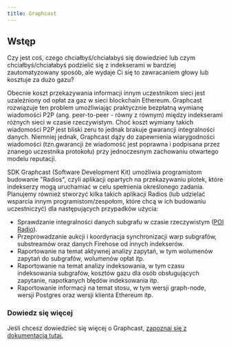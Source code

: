 ```yaml
---
title: Graphcast
---
```


## Wstęp

Czy jest coś, czego chciałbyś/chciałabyś się dowiedzieć lub czym chciałbyś/chciałabyś podzielić się z indekserami w bardziej zautomatyzowany sposób, ale wydaje Ci się to zawracaniem głowy lub kosztuje za dużo gazu?

Obecnie koszt przekazywania informacji innym uczestnikom sieci jest uzależniony od opłat za gaz w sieci blockchain Ethereum. Graphcast rozwiązuje ten problem umożliwiając praktycznie bezpłatną wymianę wiadomości P2P (ang. peer-to-peer - równy z równym) między indekserami różnych sieci w czasie rzeczywistym. Choć koszt wymiany takich wiadomości P2P jest bliski zeru to jednak brakuje gwarancji integralności danych. Niemniej jednak, Graphcast dąży do zapewnienia wiarygodności wiadomości (tzn.gwarancji że wiadomość jest poprawna i podpisana przez znanego uczestnika protokołu) przy jednoczesnym zachowaniu otwartego modelu reputacji.

SDK Graphcast (Software Development Kit) umożliwia programistom budowanie "Radios", czyli aplikacji opartych na przekazywaniu plotek, które indekserzy mogą uruchamiać w celu spełnienia określonego zadania. Planujemy również stworzyć kilka takich aplikacji Radios (lub udzielać wsparcia innym programistom/zespołom, które chcą w ich budowaniu uczestniczyć) dla następujących przypadków użycia:

-   Sprawdzanie integralności danych subgrafu w czasie rzeczywistym ([POI Radio](https://docs.graphops.xyz/graphcast/radios/poi-radio)).
-   Przeprowadzanie aukcji i koordynacja synchronizacji warp subgrafów, substreamów oraz danych Firehose od innych indekserów.
-   Raportowanie na temat aktywnej analizy zapytań, w tym wolumenów zapytań do subgrafów, wolumenów opłat itp.
-   Raportowanie na temat analizy indeksowania, w tym czasu indeksowania subgrafów, kosztów gazu dla osób obsługujących zapytanie, napotkanych błędów indeksowania itp.
-   Raportowanie informacji na temat stosu, w tym wersji graph-node, wersji Postgres oraz wersji klienta Ethereum itp.

### Dowiedz się więcej

Jeśli chcesz dowiedzieć się więcej o Graphcast, [zapoznaj się z dokumentacją tutaj.](https://docs.graphops.xyz/graphcast/intro)
